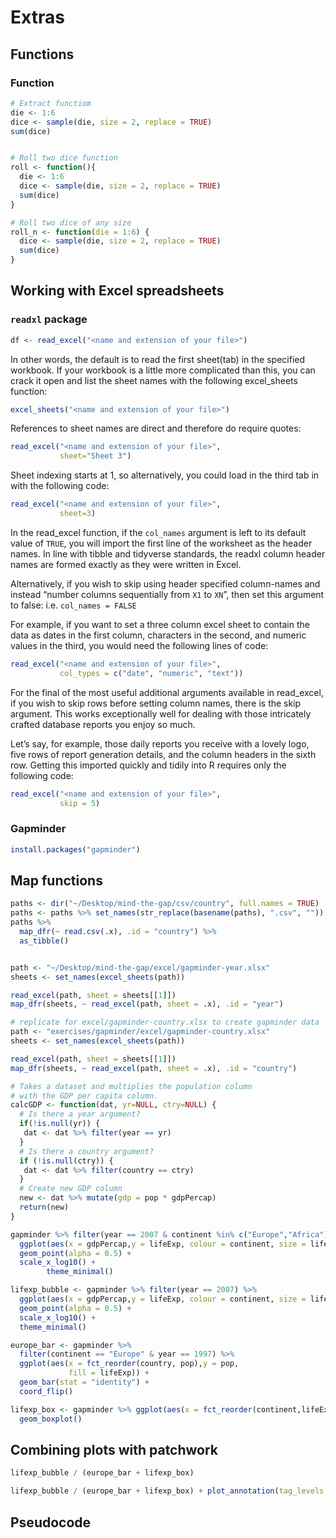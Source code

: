 # Extras {#extras}

## Functions

### Function

```r
# Extract functiom
die <- 1:6
dice <- sample(die, size = 2, replace = TRUE)
sum(dice)


# Roll two dice function
roll <- function(){
  die <- 1:6
  dice <- sample(die, size = 2, replace = TRUE)
  sum(dice)
}

# Roll two dice of any size
roll_n <- function(die = 1:6) {
  dice <- sample(die, size = 2, replace = TRUE)
  sum(dice)
}
```


## Working with Excel spreadsheets

### `readxl` package

```r
df <- read_excel("<name and extension of your file>")
```

In other words, the default is to read the first sheet(tab) in the specified workbook. If your workbook is a little more complicated than this, you can crack it open and list the sheet names with the following excel_sheets function:

```r
excel_sheets("<name and extension of your file>")
```

References to sheet names are direct and therefore do require quotes:


```r
read_excel("<name and extension of your file>",
           sheet="Sheet 3")
```

Sheet indexing starts at 1, so alternatively, you could load in the third tab in with the following code:

```r
read_excel("<name and extension of your file>",
           sheet=3)
```

In the read_excel function, if the `col_names` argument is left to its default value of `TRUE`, you will import the first line of the worksheet as the header names. In line with tibble and tidyverse standards, the readxl column header names are formed exactly as they were written in Excel.

Alternatively, if you wish to skip using header specified column-names and instead “number columns sequentially from `X1` to `XN`”, then set this argument to false: i.e. `col_names = FALSE`

For example, if you want to set a three column excel sheet to contain the data as dates in the first column, characters in the second, and numeric values in the third, you would need the following lines of code:

```r
read_excel("<name and extension of your file>",
           col_types = c("date", "numeric", "text"))
```


For the final of the most useful additional arguments available in read_excel, if you wish to skip rows before setting column names, there is the skip argument. This works exceptionally well for dealing with those intricately crafted database reports you enjoy so much.

Let’s say, for example, those daily reports you receive with a lovely logo, five rows of report generation details, and the column headers in the sixth row. Getting this imported quickly and tidily into R requires only the following code:

```r
read_excel("<name and extension of your file>",
           skip = 5)
```
           
### Gapminder

```r
install.packages("gapminder")
```

## Map functions

```r
paths <- dir("~/Desktop/mind-the-gap/csv/country", full.names = TRUE)
paths <- paths %>% set_names(str_replace(basename(paths), ".csv", ""))
paths %>%
  map_dfr(~ read.csv(.x), .id = "country") %>%
  as_tibble()


path <- "~/Desktop/mind-the-gap/excel/gapminder-year.xlsx"
sheets <- set_names(excel_sheets(path))

read_excel(path, sheet = sheets[[1]])
map_dfr(sheets, ~ read_excel(path, sheet = .x), .id = "year")

# replicate for excel/gapminder-country.xlsx to create gapminder data
path <- "exercises/gapminder/excel/gapminder-country.xlsx"
sheets <- set_names(excel_sheets(path))

read_excel(path, sheet = sheets[[1]])
map_dfr(sheets, ~ read_excel(path, sheet = .x), .id = "country")

```


```r
# Takes a dataset and multiplies the population column
# with the GDP per capita column.
calcGDP <- function(dat, yr=NULL, ctry=NULL) {
  # Is there a year argument?
  if(!is.null(yr)) {
   dat <- dat %>% filter(year == yr)
  }
  # Is there a country argument?
  if (!is.null(ctry)) {
   dat <- dat %>% filter(country == ctry)
  }
  # Create new GDP column
  new <- dat %>% mutate(gdp = pop * gdpPercap)
  return(new)
}
```

```r
gapminder %>% filter(year == 2007 & continent %in% c("Europe","Africa")) %>% 
  ggplot(aes(x = gdpPercap,y = lifeExp, colour = continent, size = lifeExp)) +
  geom_point(alpha = 0.5) +
  scale_x_log10() +
        theme_minimal()

lifexp_bubble <- gapminder %>% filter(year == 2007) %>% 
  ggplot(aes(x = gdpPercap,y = lifeExp, colour = continent, size = lifeExp)) +
  geom_point(alpha = 0.5) +
  scale_x_log10() +
  theme_minimal()
```

```r
europe_bar <- gapminder %>%
  filter(continent == "Europe" & year == 1997) %>% 
  ggplot(aes(x = fct_reorder(country, pop),y = pop, 
             fill = lifeExp)) +
  geom_bar(stat = "identity") +
  coord_flip()

lifexp_box <- gapminder %>% ggplot(aes(x = fct_reorder(continent,lifeExp), y = lifeExp)) +
  geom_boxplot() 
```


## Combining plots with patchwork

```r
lifexp_bubble / (europe_bar + lifexp_box)

lifexp_bubble / (europe_bar + lifexp_box) + plot_annotation(tag_levels = "A")
```


## Pseudocode
